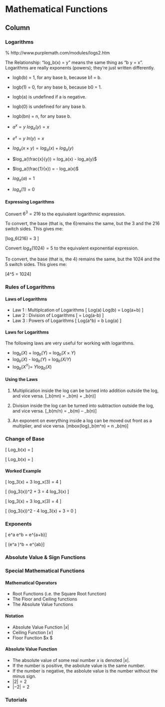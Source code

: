 Mathematical Functions{data-navmenu="Section 3"}
=====================================

Column {.tabset}
-------------------------------------------------

### Logarithms

% http://www.purplemath.com/modules/logs2.htm



The Relationship: "log_b(x) = y" means the same thing as "b y = x".
Logarithms are really exponents (powers); they're just written differently.


*  logb(b) = 1, for any base b, because b1 = b.
*  logb(1) = 0, for any base b, because b0 = 1.
*  logb(a) is undefined if a is negative.
*  logb(0) is undefined for any base b.
*  logb(bn) = n, for any base b.



*   $a^x = y$  $log_a(y) = x$

*   $e^x = y$  $ln(y)=x$

*   $log_a(x\times y) = log_a(x) + log_a(y)$

*   $log_a(\frac{x}{y}) = log_a(x) - log_a(y)$

*   $log_a(\frac{1}{x}) = - log_a(x)$

*   $log_a(a) = 1$

*   $log_a(1) = 0$




#### Expressing Logarithms

Convert $6^3 = 216$ to the equivalent logarithmic expression.

To convert, the base (that is, the 6)remains the same, but the 3 and the 216 switch sides. This gives me:

\[log_6(216) = 3   \]



Convert $log_4(1024) = 5$ to the equivalent exponential expression.

To convert, the base (that is, the 4) remains the same, but the 1024 and the 5 switch sides. This gives me:

\[4^5 = 1024\]


### Rules of Logarithms



#### Laws of Logarithms


* Law 1 : Multiplcation of Logarithms
\[ Log(a) \times Log(b) = Log(a+b) \]
* Law 2 : Division of Logarithms
\[ \frac{Log(a)}{Log(b)} = Log(a-b) \]
* Law 3 : Powers of Logarithms
\[ Log(a^b) = b \times Log(a) \]

#### Laws for Logarithms

The following laws are very useful for working with logarithms.

*   $\mbox{log}_b(X)$ + $\mbox{log}_b(Y)$ = $\mbox{log}_b(X\times Y)$
*   $\mbox{log}_b(X)$ - $\mbox{log}_b(Y)$ = $\mbox{log}_b(X / Y)$
*   $\mbox{log}_b(X^Y)$= $Y \mbox{log}_b(X)$


#### Using the Laws

1. Multiplication inside the log can be turned into addition outside the log, and vice versa.
\[\mbox{log}_b(mn) = \mbox{log}_b(m) + \mbox{log}_b(n)\]

2. Division inside the log can be turned into subtraction outside the log, and vice versa.
\[\mbox{log}_b(m/n) = \mbox{log}_b(m) – \mbox{log}_b(n)\]

3. An exponent on everything inside a log can be moved out front as a multiplier, and vice versa.
\[mbox{log}_b(m^n) = n \times \mbox{log}_b(m)\]

### Change of Base

\[ Log_b(x) = \frac{1}{Log_x(b)}  \]

\[ Log_b(x) = \frac{Log_a(b)}{Log_a(b)}  \]



#### Worked Example 

\[ log_3(x) + 3 log_x(3) = 4  \]


\[ \left(log_3(x)\right)^2 + 3  = 4 log_3(x)  \]


\[ log_3(x) + 3 log_x(3) = 4  \]

\[ \left(log_3(x)\right)^2 - 4 log_3(x) + 3  = 0  \]



### Exponents

\[ e^a \times e^b = e^{a+b}\]

\[ (e^a )^b = e^{ab}\]

### Absolute Value & Sign Functions


### Special Mathematical Functions

#### Mathematical Operators

*  Root Functions (i.e. the Square Root function)
*  The Floor and Ceiling functions
*  The Absolute Value functions



#### Notation 

*  Absolute Value Function $| x |$
*  Ceiling Function $\lceil x \rceil$
*  Floor Function  $\lfloor x \rfloor $



#### Absolute Value Function 

*  The absolute value of some real number $x$ is denoted $|x|$.
*  If the number is positive, the asbolute value is the same number.
*  If the number is negative, the asbolute value is the number without the minus sign.
*  $|2|=2$
*  $|-2| = 2$


### Tutorials